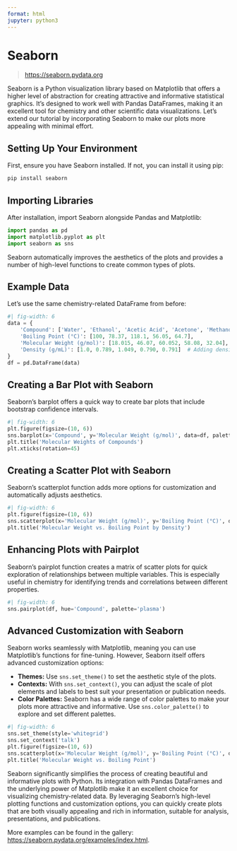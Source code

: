 ```yaml
---
format: html
jupyter: python3
---
```


# Seaborn
> [https://seaborn.pydata.org](https://seaborn.pydata.org)

Seaborn is a Python visualization library based on Matplotlib that offers a higher level of abstraction for creating attractive and informative statistical graphics. It's designed to work well with Pandas DataFrames, making it an excellent tool for chemistry and other scientific data visualizations. Let's extend our tutorial by incorporating Seaborn to make our plots more appealing with minimal effort.

## Setting Up Your Environment
First, ensure you have Seaborn installed. If not, you can install it using pip:

```sh
pip install seaborn
```

## Importing Libraries
After installation, import Seaborn alongside Pandas and Matplotlib:

```python
import pandas as pd
import matplotlib.pyplot as plt
import seaborn as sns
```

Seaborn automatically improves the aesthetics of the plots and provides a number of high-level functions to create common types of plots.

## Example Data
Let's use the same chemistry-related DataFrame from before:

```python
#| fig-width: 6
data = {
    'Compound': ['Water', 'Ethanol', 'Acetic Acid', 'Acetone', 'Methanol'],
    'Boiling Point (°C)': [100, 78.37, 118.1, 56.05, 64.7],
    'Molecular Weight (g/mol)': [18.015, 46.07, 60.052, 58.08, 32.04],
    'Density (g/mL)': [1.0, 0.789, 1.049, 0.790, 0.791]  # Adding density for more examples
}
df = pd.DataFrame(data)
```

## Creating a Bar Plot with Seaborn
Seaborn's barplot offers a quick way to create bar plots that include bootstrap confidence intervals.

```python
#| fig-width: 6
plt.figure(figsize=(10, 6))
sns.barplot(x='Compound', y='Molecular Weight (g/mol)', data=df, palette='coolwarm')
plt.title('Molecular Weights of Compounds')
plt.xticks(rotation=45)
```

## Creating a Scatter Plot with Seaborn
Seaborn's scatterplot function adds more options for customization and automatically adjusts aesthetics.

```python
#| fig-width: 6
plt.figure(figsize=(10, 6))
sns.scatterplot(x='Molecular Weight (g/mol)', y='Boiling Point (°C)', data=df, hue='Density (g/mL)', palette='viridis', size='Density (g/mL)', sizes=(50, 200))
plt.title('Molecular Weight vs. Boiling Point by Density')
```

## Enhancing Plots with Pairplot
Seaborn's pairplot function creates a matrix of scatter plots for quick exploration of relationships between multiple variables. This is especially useful in chemistry for identifying trends and correlations between different properties.

```python
#| fig-width: 6
sns.pairplot(df, hue='Compound', palette='plasma')
```

## Advanced Customization with Seaborn
Seaborn works seamlessly with Matplotlib, meaning you can use Matplotlib's functions for fine-tuning. However, Seaborn itself offers advanced customization options:

- **Themes:** Use `sns.set_theme()` to set the aesthetic style of the plots.
- **Contexts:** With `sns.set_context()`, you can adjust the scale of plot elements and labels to best suit your presentation or publication needs.
- **Color Palettes:** Seaborn has a wide range of color palettes to make your plots more attractive and informative. Use `sns.color_palette()` to explore and set different palettes.

```python
#| fig-width: 6
sns.set_theme(style='whitegrid')
sns.set_context('talk')
plt.figure(figsize=(10, 6))
sns.scatterplot(x='Molecular Weight (g/mol)', y='Boiling Point (°C)', data=df, hue='Compound', palette='cool', s=100, edgecolor='black')
plt.title('Molecular Weight vs. Boiling Point')
```

Seaborn significantly simplifies the process of creating beautiful and informative plots with Python. Its integration with Pandas DataFrames and the underlying power of Matplotlib make it an excellent choice for visualizing chemistry-related data. By leveraging Seaborn's high-level plotting functions and customization options, you can quickly create plots that are both visually appealing and rich in information, suitable for analysis, presentations, and publications.

More examples can be found in the gallery: [https://seaborn.pydata.org/examples/index.html](https://seaborn.pydata.org/examples/index.html). 